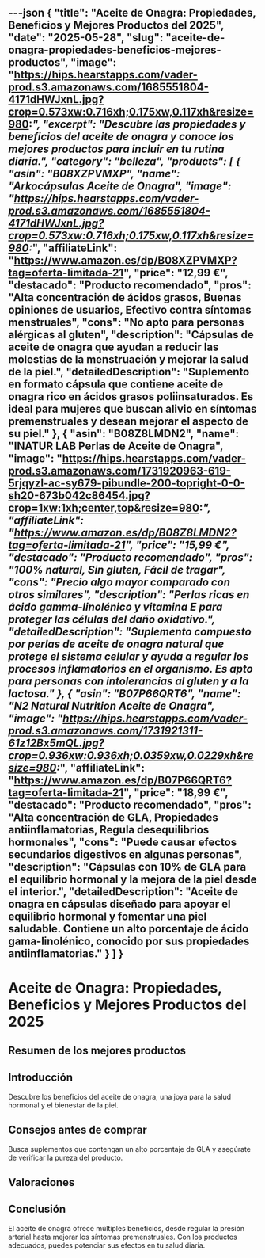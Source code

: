 ---json
{
  "title": "Aceite de Onagra: Propiedades, Beneficios y Mejores Productos del 2025",
  "date": "2025-05-28",
  "slug": "aceite-de-onagra-propiedades-beneficios-mejores-productos",
  "image": "https://hips.hearstapps.com/vader-prod.s3.amazonaws.com/1685551804-4171dHWJxnL.jpg?crop=0.573xw:0.716xh;0.175xw,0.117xh&resize=980:*",
  "excerpt": "Descubre las propiedades y beneficios del aceite de onagra y conoce los mejores productos para incluir en tu rutina diaria.",
  "category": "belleza",
  "products": [
    {
      "asin": "B08XZPVMXP",
      "name": "Arkocápsulas Aceite de Onagra",
      "image": "https://hips.hearstapps.com/vader-prod.s3.amazonaws.com/1685551804-4171dHWJxnL.jpg?crop=0.573xw:0.716xh;0.175xw,0.117xh&resize=980:*",
      "affiliateLink": "https://www.amazon.es/dp/B08XZPVMXP?tag=oferta-limitada-21",
      "price": "12,99 €",
      "destacado": "Producto recomendado",
      "pros": "Alta concentración de ácidos grasos, Buenas opiniones de usuarios, Efectivo contra síntomas menstruales",
      "cons": "No apto para personas alérgicas al gluten",
      "description": "Cápsulas de aceite de onagra que ayudan a reducir las molestias de la menstruación y mejorar la salud de la piel.",
      "detailedDescription": "Suplemento en formato cápsula que contiene aceite de onagra rico en ácidos grasos poliinsaturados. Es ideal para mujeres que buscan alivio en síntomas premenstruales y desean mejorar el aspecto de su piel."
    },
    {
      "asin": "B08Z8LMDN2",
      "name": "INATUR LAB Perlas de Aceite de Onagra",
      "image": "https://hips.hearstapps.com/vader-prod.s3.amazonaws.com/1731920963-619-5rjqyzl-ac-sy679-pibundle-200-topright-0-0-sh20-673b042c86454.jpg?crop=1xw:1xh;center,top&resize=980:*",
      "affiliateLink": "https://www.amazon.es/dp/B08Z8LMDN2?tag=oferta-limitada-21",
      "price": "15,99 €",
      "destacado": "Producto recomendado",
      "pros": "100% natural, Sin gluten, Fácil de tragar",
      "cons": "Precio algo mayor comparado con otros similares",
      "description": "Perlas ricas en ácido gamma-linolénico y vitamina E para proteger las células del daño oxidativo.",
      "detailedDescription": "Suplemento compuesto por perlas de aceite de onagra natural que protege el sistema celular y ayuda a regular los procesos inflamatorios en el organismo. Es apto para personas con intolerancias al gluten y a la lactosa."
    },
    {
      "asin": "B07P66QRT6",
      "name": "N2 Natural Nutrition Aceite de Onagra",
      "image": "https://hips.hearstapps.com/vader-prod.s3.amazonaws.com/1731921311-61z12Bx5mQL.jpg?crop=0.936xw:0.936xh;0.0359xw,0.0229xh&resize=980:*",
      "affiliateLink": "https://www.amazon.es/dp/B07P66QRT6?tag=oferta-limitada-21",
      "price": "18,99 €",
      "destacado": "Producto recomendado",
      "pros": "Alta concentración de GLA, Propiedades antiinflamatorias, Regula desequilibrios hormonales",
      "cons": "Puede causar efectos secundarios digestivos en algunas personas",
      "description": "Cápsulas con 10% de GLA para el equilibrio hormonal y la mejora de la piel desde el interior.",
      "detailedDescription": "Aceite de onagra en cápsulas diseñado para apoyar el equilibrio hormonal y fomentar una piel saludable. Contiene un alto porcentaje de ácido gama-linolénico, conocido por sus propiedades antiinflamatorias."
    }
  ]
}
---


# Aceite de Onagra: Propiedades, Beneficios y Mejores Productos del 2025

## Resumen de los mejores productos

<ProductRankingTable products={products} />

## Introducción

Descubre los beneficios del aceite de onagra, una joya para la salud hormonal y el bienestar de la piel.

## Consejos antes de comprar

Busca suplementos que contengan un alto porcentaje de GLA y asegúrate de verificar la pureza del producto.

## Valoraciones

<ProductDetailCard product={products[0]} />

<ProductDetailCard product={products[1]} />

<ProductDetailCard product={products[2]} />

## Conclusión

El aceite de onagra ofrece múltiples beneficios, desde regular la presión arterial hasta mejorar los síntomas premenstruales. Con los productos adecuados, puedes potenciar sus efectos en tu salud diaria.
